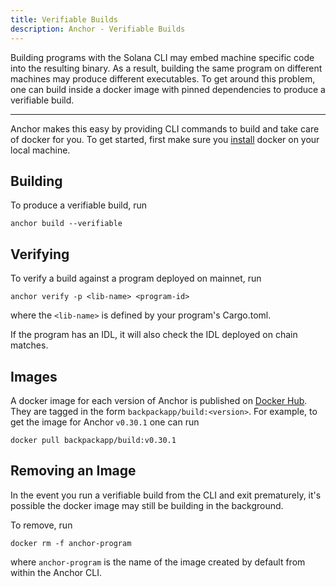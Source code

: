 ```yaml
---
title: Verifiable Builds
description: Anchor - Verifiable Builds
---
```


Building programs with the Solana CLI may embed machine specific code into the
resulting binary. As a result, building the same program on different machines
may produce different executables. To get around this problem, one can build
inside a docker image with pinned dependencies to produce a verifiable build.

---

Anchor makes this easy by providing CLI commands to build and take care of
docker for you. To get started, first make sure you
[install](https://docs.docker.com/get-docker/) docker on your local machine.

## Building

To produce a verifiable build, run

```shell
anchor build --verifiable
```

## Verifying

To verify a build against a program deployed on mainnet, run

```shell
anchor verify -p <lib-name> <program-id>
```

where the `<lib-name>` is defined by your program's Cargo.toml.

If the program has an IDL, it will also check the IDL deployed on chain matches.

## Images

A docker image for each version of Anchor is published on
[Docker Hub](https://hub.docker.com/r/backpackapp/build). They are tagged in the
form `backpackapp/build:<version>`. For example, to get the image for Anchor
`v0.30.1` one can run

```shell
docker pull backpackapp/build:v0.30.1
```

## Removing an Image

In the event you run a verifiable build from the CLI and exit prematurely, it's
possible the docker image may still be building in the background.

To remove, run

```shell
docker rm -f anchor-program
```

where `anchor-program` is the name of the image created by default from within
the Anchor CLI.
